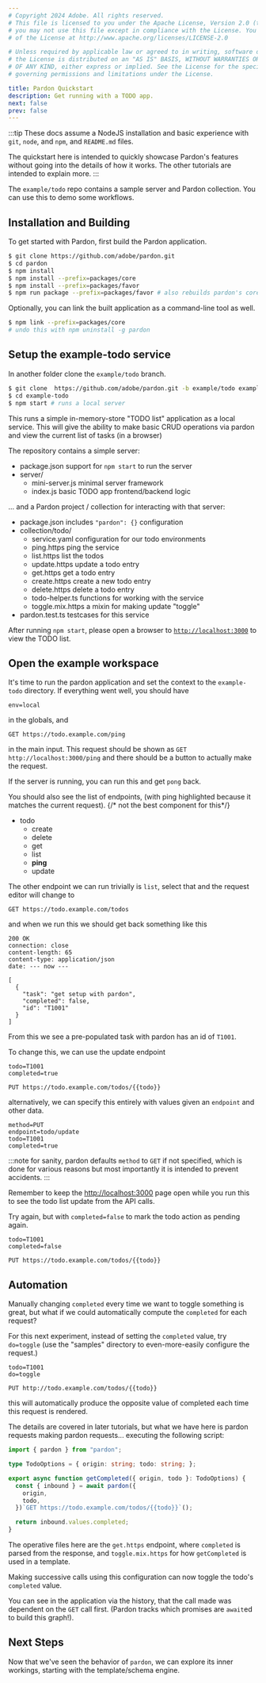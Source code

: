 ```yaml
---
# Copyright 2024 Adobe. All rights reserved.
# This file is licensed to you under the Apache License, Version 2.0 (the "License");
# you may not use this file except in compliance with the License. You may obtain a copy
# of the License at http://www.apache.org/licenses/LICENSE-2.0

# Unless required by applicable law or agreed to in writing, software distributed under
# the License is distributed on an "AS IS" BASIS, WITHOUT WARRANTIES OR REPRESENTATIONS
# OF ANY KIND, either express or implied. See the License for the specific language
# governing permissions and limitations under the License.

title: Pardon Quickstart
description: Get running with a TODO app.
next: false
prev: false
---
```


[`http://localhost:3000`]: http://localhost:3000


:::tip
These docs assume a NodeJS installation and basic experience with 
`git`, `node`, and `npm`, and `README.md` files.

The quickstart here is intended to quickly showcase Pardon's features
without going into the details of how it works.  The other tutorials
are intended to explain more.
:::

The `example/todo` repo contains a sample server and Pardon collection.
You can use this to demo some workflows.

## Installation and Building

To get started with Pardon, first build the Pardon application.
```bash
$ git clone https://github.com/adobe/pardon.git
$ cd pardon
$ npm install
$ npm install --prefix=packages/core
$ npm install --prefix=packages/favor
$ npm run package --prefix=packages/favor # also rebuilds pardon's core
```

Optionally, you can link the built application as a command-line tool as well.
```bash title="optional"
$ npm link --prefix=packages/core
# undo this with npm uninstall -g pardon
```

## Setup the example-todo service

In another folder clone the `example/todo` branch.

```bash
$ git clone  https://github.com/adobe/pardon.git -b example/todo example-todo
$ cd example-todo
$ npm start # runs a local server
```

This runs a simple in-memory-store "TODO list" application as a local service.
This will give the ability to make basic CRUD operations via pardon
and view the current list of tasks (in a browser)

The repository contains a simple server:
<FileTree>
- package.json     support for `npm start` to run the server
- server/
  - mini-server.js  minimal server framework
  - index.js        basic TODO app frontend/backend logic
</FileTree>

... and a Pardon project / collection for interacting with that server:
<FileTree>
- package.json      includes `"pardon": {}` configuration
- collection/todo/
  - service.yaml    configuration for our todo environments
  - ping.https      ping the service
  - list.https      list the todos
  - update.https    update a todo entry
  - get.https       get a todo entry
  - create.https    create a new todo entry
  - delete.https    delete a todo entry
  - todo-helper.ts  functions for working with the service
  - toggle.mix.https a mixin for making update "toggle"
- pardon.test.ts    testcases for this service
</FileTree>

After running `npm start`, please open a browser to [`http://localhost:3000`] to view the TODO list.

## Open the example workspace

It's time to run the pardon application and set the context to the `example-todo` directory.
If everything went well, you should have

```
env=local
```
in the globals, and
```http
GET https://todo.example.com/ping
```
in the main input.  This request should be shown as `GET http://localhost:3000/ping`
and there should be a button to actually make the request.

If the server is running, you can run this and get `pong` back.

You should also see the list of endpoints, (with ping highlighted because it matches
the current request).
<FileTree>{/* not the best component for this*/}
- todo
  - create
  - delete
  - get
  - list
  - **ping**
  - update
</FileTree>

The other endpoint we can run trivially is `list`,
select that and the request editor will change to

```http
GET https://todo.example.com/todos
```

and when we run this we should get back something like this

```http
200 OK
connection: close
content-length: 65
content-type: application/json
date: --- now ---

[
  {
    "task": "get setup with pardon",
    "completed": false,
    "id": "T1001"
  }
]
```

From this we see a pre-populated task with pardon has an id of `T1001`.

To change this, we can use the update endpoint

```text ins="todo=T1001" ins="completed=true"
todo=T1001
completed=true

PUT https://todo.example.com/todos/{{todo}}
```

alternatively, we can specify this entirely with values given an `endpoint` and other data.

```text ins="todo=T1001" ins="completed=true"
method=PUT
endpoint=todo/update
todo=T1001
completed=true
```

:::note
for sanity, pardon defaults `method` to `GET` if not specified, which is done for various reasons
but most importantly it is intended to prevent accidents.
:::

Remember to keep the <a href="http://localhost:3000" target="_blank" rel="noopener">http://localhost:3000</a>
page open while you run this to see the todo list update from the API calls.

Try again, but with `completed=false` to mark the todo action as pending again.

```text ins="false"
todo=T1001
completed=false

PUT https://todo.example.com/todos/{{todo}}
```

## Automation

Manually changing `completed` every time we want to toggle something is great,
but what if we could automatically compute the `completed` for each request?

For this next experiment, instead of setting the `completed` value, try `do=toggle`
(use the "samples" directory to even-more-easily configure the request.)

```text ins="do=toggle"
todo=T1001
do=toggle

PUT http://todo.example.com/todos/{{todo}}
```

this will automatically produce the opposite value of completed each time this request
is rendered.

The details are covered in later tutorials, but what we have here is pardon requests
making pardon requests... executing the following script:

```ts title="todo-helper.ts"
import { pardon } from "pardon";

type TodoOptions = { origin: string; todo: string; };

export async function getCompleted({ origin, todo }: TodoOptions) {
  const { inbound } = await pardon({
    origin,
    todo,
  })`GET https://todo.example.com/todos/{{todo}}`();

  return inbound.values.completed;
}
```

The operative files here are the `get.https` endpoint, where `completed` is parsed
from the response, and `toggle.mix.https` for how `getCompleted` is used in a template.

Making successive calls using this configuration can now toggle the todo's `completed` value.

You can see in the application via the history, that the call made was dependent on the `GET` call
first. (Pardon tracks which promises are `await`ed to build this graph!).

## Next Steps

Now that we've seen the behavior of `pardon`, we can explore its inner workings,
starting with the template/schema engine.

<CollectionLinkCard href="/intro/templates" />
